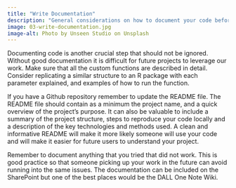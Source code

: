 ```yaml
---
title: "Write Documentation"
description: "General considerations on how to document your code before archiving it."
image: 03-write-documentation.jpg
image-alt: Photo by Unseen Studio on Unsplash
---
```

  
  
Documenting code is another crucial step that should not be ignored. Without good documentation it is difficult for future projects to leverage our work. Make sure that all the custom functions are described in detail. Consider replicating a similar structure to an R package with each parameter explained, and examples of how to run the function.

If you have a Github repository remember to update the README file. The README file should contain as a minimum the project name, and a quick overview of the project’s purpose. It can also be valuable to include a summary of the project structure, steps to reproduce your code locally and a description of the key technologies and methods used. A clean and informative README will make it more likely someone will use your code and will make it easier for future users to understand your project. 

Remember to document anything that you tried that did not work. This is good practice so that someone picking up your work in the future can avoid running into the same issues. The documentation can be included on the SharePoint but one of the best places would be the DALL One Note Wiki.